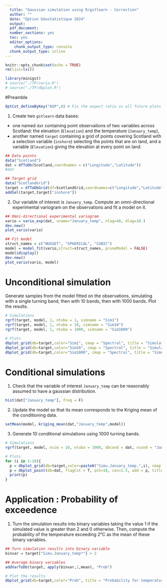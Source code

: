 ```yaml
---
  title: "Gaussian simulation using R/gstlearn - Correction"
  author: ""
  date: "Option Géostatistique 2024"
  output:
  pdf_document:
  number_sections: yes
  toc: yes
  editor_options: 
    chunk_output_type: console
  chunk_output_type: inline
---
```


```r
knitr::opts_chunk$set(echo = TRUE)
rm(list=ls())

library(minigst)
# source("./TP/vario.R")
# source("./TP/dbplot.R")
```

#Preamble

```r
OptCst_defineByKey("ASP",0) # Fix the aspect ratio in all future plots
```

1.  Create two `gstlearn` data bases:

-   one named `dat` containing point observations of two variables across Scotland: the elevation (`Elevation`) and the temperature (`January_temp`),
-   another named `target` containing a grid of points covering Scotland with a selection variable (`inshore`) selecting the points that are on land, and a variable (`Elevation`) giving the elevation at every point on land.

```r

## Data points
data("Scotland")
dat = dfToDb(Scotland,coordnames = c("Longitude","Latitude"))
#dat

## Target grid
data("ScotlandGrid")
target = dfToDbGrid(df=ScotlandGrid,coordnames=c("Longitude","Latitude"))
addSel(target,target["inshore"])

```

2.  Our variable of interest is `January_temp`. Compute an omni-directional experimental variogram on the observations and fit a model on it.

```r

## Omni-directional experimental variogram
vario = vario_exp(dat, vname="January_temp", nlag=40, dlag=10.)
dev.new()
plot_vario(vario)

## Fit model
struct_names = c("NUGGET", "SPHERICAL", "CUBIC")
model = model_fit(vario,struct=struct_names, pruneModel = FALSE)
model$display()
dev.new()
plot_vario(vario, model)

```

# Unconditional simulation

Generate samples from the model fitted on the observations, simulating with a single turning band, then with 10 bands, then with 1000 bands. Plot the results.

```r

# Simulations
rgrf(target, model, 1, ntuba = 1, simname = "Sim1")
rgrf(target, model, 1, ntuba = 10, simname = "Sim10")
rgrf(target, model, 1, ntuba = 1000, simname = "Sim1000")

# Plots
dbplot_grid(db=target,color="Sim1", cmap = "Spectral", title = "Simulation with 1 band", colorLegendTitle= "Value")
dbplot_grid(db=target,color="Sim10", cmap = "Spectral", title = "Simulation with 10 bands", colorLegendTitle= "Value")
dbplot_grid(db=target,color="Sim1000", cmap = "Spectral", title = "Simulation with 1000 bands", colorLegendTitle= "Value")
```

# Conditional simulations

1.  Check that the variable of interest `January_temp` can be reasonably assumed to have a gaussian distribution.

```r
hist(dat["January_temp"], freq = F)
```

2.  Update the model so that its mean corresponds to the Kriging mean of the conditioning data.

```r
setMean(model, kriging_mean(dat,"January_temp",model))

```

3.  Generate 10 conditional simulations using 1000 turning bands.

```r

# Simulations
rgrf(target, model, nsim = 10, ntuba = 1000, dbcond = dat, vcond = "January_temp", seed = 13231)

# Plots
for (i in 1:10){
  p = dbplot_grid(db=target,color=paste0("Simu.January_temp.",i), cmap = "Spectral", colorLegendTitle= "Value")
  p = dbplot_point(db=dat, flagCst = T, pch=18, cex=1.5, add = p, title = paste0("Conditional Simulation ", i))
  print(p)
}
```

# Application : Probability of exceedence

1.  Turn the simulation results into binary variables taking the value 1 if the simulated value is greater than 2 and 0 otherwise. Then, compute the probability of the temperature exceeding 2°C as the mean of these binary variables.

```r
## Turn simulation results into binary variable
binvar = target["Simu.January_temp*"] > 2

## Average binary variables
addVarToDb(target, apply(binvar,1,mean), "Prob")

# Plot the results
dbplot_grid(db=target,color="Prob", title = "Probability for temperature above 2°C", colorLegendTitle= "Value")
```
